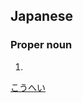 ==Japanese==
{{ja-kanjitab|浩|平}}

===Proper noun===
{{ja-pos|proper|こうへい}}

# {{given name|male|lang=ja}}

[[Category:Japanese male given names|こうへい]]